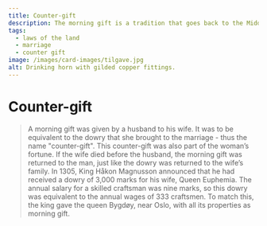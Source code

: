 ```yaml
---
title: Counter-gift
description: The morning gift is a tradition that goes back to the Middle Ages
tags:
  - laws of the land
  - marriage
  - counter gift
image: /images/card-images/tilgave.jpg
alt: Drinking horn with gilded copper fittings.
---
```



# Counter-gift

<Blockquote 
    quote='“If he loses her, her heirs are to receive her dowry, but the counter-gift is forfeited.”'
    footer='List of Inheritance, chapter 3' />


<Container stil="initial side">
    A morning gift was given by a husband to his wife. It was to be equivalent to the dowry that she brought to the marriage - thus the name "counter-gift". This counter-gift was also part of the woman’s fortune. If the wife died before the husband, the morning gift was returned to the man, just like the dowry was returned to the wife’s family. In 1305, King Håkon Magnusson announced that he had received a dowry of 3,000 marks for his wife, Queen Euphemia. The annual salary for a skilled craftsman was nine marks, so this dowry was equivalent to the annual wages of 333 craftsmen. To match this, the king gave the queen Bygdøy, near Oslo, with all its properties as morning gift.
</Container>

<Figure
    image="/images/arvetall/skrin.jpg"
    title="A chest with gifts that could have been a nice morning gift."
    alt="A chest with clothes and jewelry."
>
</Figure>

